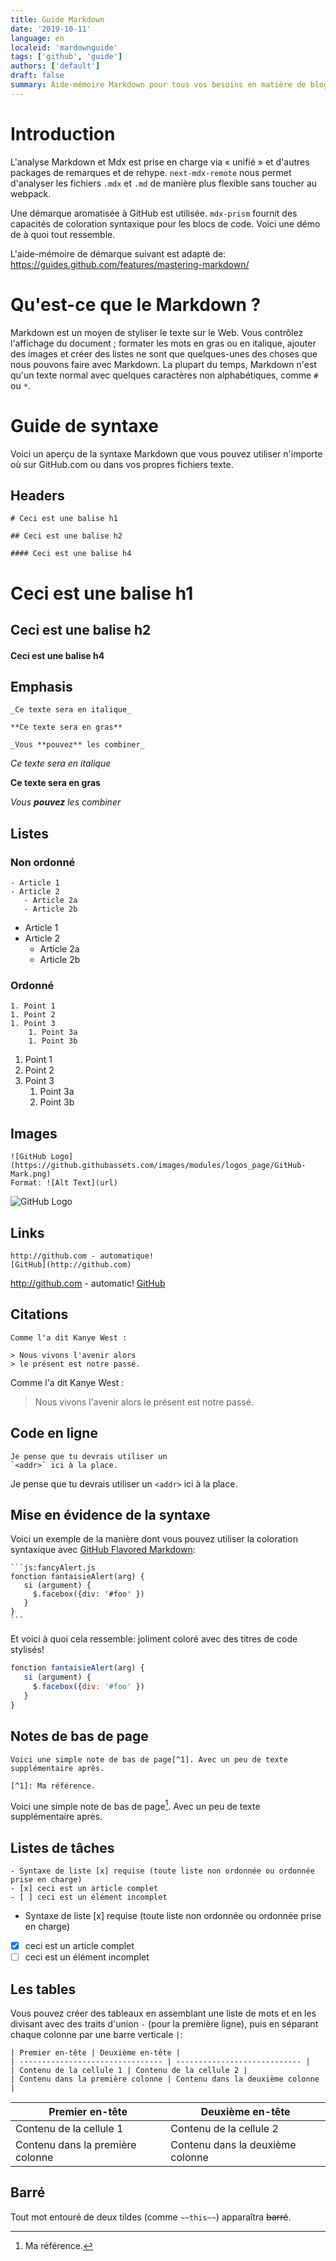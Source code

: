 ```yaml
---
title: Guide Markdown
date: '2019-10-11'
language: en
localeid: 'mardownguide'
tags: ['github', 'guide']
authors: ['default']
draft: false
summary: Aide-mémoire Markdown pour tous vos besoins en matière de blogs - en-têtes, listes, images, tableaux et plus encore! Un guide illustré basé sur GitHub Flavored Markdown.
---
```


# Introduction

L'analyse Markdown et Mdx est prise en charge via « unifié » et d'autres packages de remarques et de rehype. `next-mdx-remote` nous permet d'analyser les fichiers `.mdx` et `.md` de manière plus flexible sans toucher au webpack.

Une démarque aromatisée à GitHub est utilisée. `mdx-prism` fournit des capacités de coloration syntaxique pour les blocs de code. Voici une démo de à quoi tout ressemble.

L'aide-mémoire de démarque suivant est adapté de: https://guides.github.com/features/mastering-markdown/

# Qu'est-ce que le Markdown ?

Markdown est un moyen de styliser le texte sur le Web. Vous contrôlez l'affichage du document ; formater les mots en gras ou en italique, ajouter des images et créer des listes ne sont que quelques-unes des choses que nous pouvons faire avec Markdown. La plupart du temps, Markdown n'est qu'un texte normal avec quelques caractères non alphabétiques, comme `#` ou `*`.

# Guide de syntaxe

Voici un aperçu de la syntaxe Markdown que vous pouvez utiliser n'importe où sur GitHub.com ou dans vos propres fichiers texte.

## Headers

```
# Ceci est une balise h1

## Ceci est une balise h2

#### Ceci est une balise h4
```

# Ceci est une balise h1

## Ceci est une balise h2

#### Ceci est une balise h4

## Emphasis

```
_Ce texte sera en italique_

**Ce texte sera en gras**

_Vous **pouvez** les combiner_
```

_Ce texte sera en italique_

**Ce texte sera en gras**

_Vous **pouvez** les combiner_

## Listes

### Non ordonné

```
- Article 1
- Article 2
   - Article 2a
   - Article 2b
```

- Article 1
- Article 2
   - Article 2a
   - Article 2b

### Ordonné

```
1. Point 1
1. Point 2
1. Point 3
    1. Point 3a
    1. Point 3b
```

1. Point 1
1. Point 2
1. Point 3
    1. Point 3a
    1. Point 3b

## Images

```
![GitHub Logo](https://github.githubassets.com/images/modules/logos_page/GitHub-Mark.png)
Format: ![Alt Text](url)
```

![GitHub Logo](https://github.githubassets.com/images/modules/logos_page/GitHub-Mark.png)

## Links

```
http://github.com - automatique!
[GitHub](http://github.com)
```

http://github.com - automatic!
[GitHub](http://github.com)

## Citations

```
Comme l'a dit Kanye West :

> Nous vivons l'avenir alors
> le présent est notre passé.
```

Comme l'a dit Kanye West :

> Nous vivons l'avenir alors
> le présent est notre passé.

## Code en ligne

```
Je pense que tu devrais utiliser un
`<addr>` ici à la place.
```

Je pense que tu devrais utiliser un
`<addr>` ici à la place.

## Mise en évidence de la syntaxe

Voici un exemple de la manière dont vous pouvez utiliser la coloration syntaxique avec [GitHub Flavored Markdown](https://help.github.com/articles/basic-writing-and-formatting-syntax/):

````
```js:fancyAlert.js
fonction fantaisieAlert(arg) {
   si (argument) {
     $.facebox({div: '#foo' })
   }
}
```
````

Et voici à quoi cela ressemble: joliment coloré avec des titres de code stylisés!

```js:fancyAlert.js
fonction fantaisieAlert(arg) {
   si (argument) {
     $.facebox({div: '#foo' })
   }
}
```

## Notes de bas de page

```
Voici une simple note de bas de page[^1]. Avec un peu de texte supplémentaire après.

[^1]: Ma référence.
```

Voici une simple note de bas de page[^1]. Avec un peu de texte supplémentaire après.

[^1]: Ma référence.

## Listes de tâches

```
- Syntaxe de liste [x] requise (toute liste non ordonnée ou ordonnée prise en charge)
- [x] ceci est un article complet
- [ ] ceci est un élément incomplet
```

- Syntaxe de liste [x] requise (toute liste non ordonnée ou ordonnée prise en charge)
- [x] ceci est un article complet
- [ ] ceci est un élément incomplet

## Les tables

Vous pouvez créer des tableaux en assemblant une liste de mots et en les divisant avec des traits d'union `-` (pour la première ligne), puis en séparant chaque colonne par une barre verticale `|`:

```
| Premier en-tête | Deuxième en-tête |
| -------------------------------- | ---------------------------- |
| Contenu de la cellule 1 | Contenu de la cellule 2 |
| Contenu dans la première colonne | Contenu dans la deuxième colonne |
```

| Premier en-tête | Deuxième en-tête |
| -------------------------------- | ---------------------------- |
| Contenu de la cellule 1 | Contenu de la cellule 2 |
| Contenu dans la première colonne | Contenu dans la deuxième colonne |

## Barré

Tout mot entouré de deux tildes (comme `~~this~~`) apparaîtra ~~barré~~.